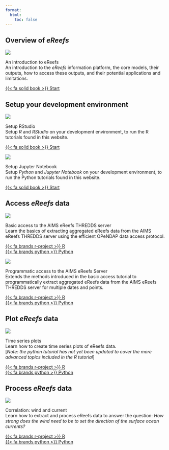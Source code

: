 ---
format:
  html:
    toc: false
---


## Overview of *eReefs*

<!-- Introduction to eReefs -->
::::{.hp-tutorial}
:::{.hp-thumbnail}
![](images/tutorial-thumbnails/intro_icon.gif)
:::
:::{.hp-text}
[An introduction to eReefs]{.hp-title}<br>
An introduction to the *eReefs* information platform, the core models, their outputs, how to access these
outputs, and their potential applications and limitations.
:::
:::{.hp-links}
[{{< fa solid book >}} Start](tutorials/general/intro_to_ereefs.qmd)
:::
::::

## Setup your development environment

<!-- Setup RStudio -->
::::{.hp-tutorial}
:::{.hp-thumbnail}
![](images/tutorial-thumbnails/TN_download_icon.png)
:::
:::{.hp-text}
[Setup RStudio]{.hp-title}<br>
Setup *R* and *RStudio* on your development environment, to run the R tutorials found in this website.
:::
:::{.hp-links}
[{{< fa solid book >}} Start](tutorials/r/follow-along/r_and_rstudio_setup.qmd)
:::
::::

<!-- Setup Jupyter Notebook -->
::::{.hp-tutorial}
:::{.hp-thumbnail}
![](images/tutorial-thumbnails/TN_download_icon.png)
:::
:::{.hp-text}
[Setup Jupyter Notebook]{.hp-title}<br>
Setup *Python* and *Jupyter Notebook* on your development environment, to run the Python tutorials found in
this website.
:::
:::{.hp-links}
[{{< fa solid book >}} Start](tutorials/python/follow-along/python_and_jupyter_setup.qmd)
:::
::::

## Access *eReefs* data

<!-- Basic Server Access -->
::::{.hp-tutorial}
:::{.hp-thumbnail}
![](images/tutorial-thumbnails/TN_basic_server_access.png)
:::
:::{.hp-text}
[Basic access to the AIMS eReefs THREDDS server]{.hp-title}<br>
Learn the basics of extracting aggregated eReefs data from the AIMS eReefs THREDDS server using the
efficient OPeNDAP data access protocol.
:::
:::{.hp-links}
[{{< fa brands r-project >}} R](tutorials/r/access-ereefs-data-server/basic-server-access/basic_server_access_r.qmd)<br>
[{{< fa brands python >}} Python](tutorials/python/access-ereefs-data-server/basic-server-access/basic_server_access_python.qmd)
:::
::::


<!-- Programmatic Server Access -->
::::{.hp-tutorial}
:::{.hp-thumbnail}
![](images/tutorial-thumbnails/TN_programmatic_server_access.png)
:::
:::{.hp-text}
[Programmatic access to the AIMS eReefs Server]{.hp-title}<br>
Extends the methods introduced in the basic access tutorial to programmatically extract aggregated eReefs
data from the AIMS eReefs THREDDS server for multiple dates and points.
:::
:::{.hp-links}
[{{< fa brands r-project >}} R](tutorials/r/access-ereefs-data-server/programmatic-server-access/programmatic_server_access_r.qmd)<br>
[{{< fa brands python >}} Python](tutorials/python/access-ereefs-data-server/programmatic-server-access/programmatic_server_access_python.qmd)
:::
::::




## Plot *eReefs* data

<!-- Time series plot -->
::::{.hp-tutorial}
:::{.hp-thumbnail}
![](images/tutorial-thumbnails/TN_time_series_plots.png)
:::
:::{.hp-text}
[Time series plots]{.hp-title}<br>
Learn how to create time series plots of eReefs data.<br>
[*Note: the python tutorial has not yet been updated to cover the more advanced topics included in the R tutorial*]
:::
:::{.hp-links}
[{{< fa brands r-project >}} R](tutorials/r/plot-ereefs-data/time-series-plot/time_series_plot_r.qmd)<br>
[{{< fa brands python >}} Python](tutorials/python/plot-ereefs-data/time-series-plot/time_series_plot_python.qmd)
:::
::::



## Process *eReefs* data

<!-- Correlation wind and current -->
::::{.hp-tutorial}
:::{.hp-thumbnail}
![](images/tutorial-thumbnails/TN_correlation_wind_current.png)
:::
:::{.hp-text}
[Correlation: wind and current]{.hp-title}<br>
Learn how to extract and process eReefs data to answer the question: *How strong does the wind need to be to
set the direction of the surface ocean currents?*
:::
:::{.hp-links}
[{{< fa brands r-project >}} R](tutorials/r/process-ereefs-data/correlation/correlation_wind_and_current_r.qmd)<br>
[{{< fa brands python >}} Python](tutorials/python/process-ereefs-data/correlation/correlation_wind_and_current_python.qmd)
:::
::::
